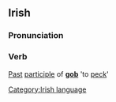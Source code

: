 ==Irish==
===Pronunciation===
{{IPA|[&#712;gop&#601;]}}

===Verb===
[[Past]] [[participle]] of '''[[gob]]''' 'to [[peck]]'

[[Category:Irish language]]